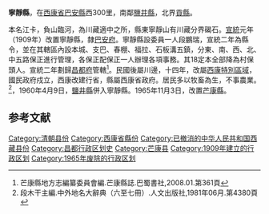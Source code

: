 '''寧靜縣'''，在[[西康省|西康省]][[巴安縣|巴安縣]]西300里，南鄰[[鹽井縣|鹽井縣]]，北界[[貢縣|貢縣]]。

本名江卡，負山臨河，為川藏適中之所，縣東寧靜山有川藏分界碣石。[[宣統|宣統]]元年（1909年）改置寧靜縣，隸[[巴安府|巴安府]]。寧靜縣設委員一人段鵬瑞，宣統二年為縣令，並在其轄區內設本城、支巴、春棚、福拉、石板溝五鎮，分東、南、西、北、中五路保正進行管理，各保正配保正一人辦理各項事務。其18定本全部降為村保頭人。宣統二年劃歸[[昌都府|昌都府]]管轄<ref>芒康縣地方志編纂委員會編.芒康縣誌.巴蜀書社,2008.01.第361頁</ref>。民國後屬川邊，十四年，改屬[[西康特別區域|西康特別區域]]，國民政府戍立，西康改建行省，縣屬西康省政府。居民多以牧畜為生，不事農業。<ref>段木干主編.中外地名大辭典（六至七冊）.人文出版社,1981年06月.第4380頁</ref>，1960年4月9日，[[鹽井縣|鹽井縣]]併入寧靜縣。1965年11月3日，改置[[芒康縣|芒康縣]]。

==参考文献==
<div class="references-small">
<references></references>
</div>

{{西藏行政区划小作品}}
{{DEFAULTSORT:N}}
[[Category:清朝县份|Category:清朝县份]]
[[Category:西康省縣份|Category:西康省縣份]]
[[Category:已撤消的中华人民共和国西藏县份|Category:已撤消的中华人民共和国西藏县份]]
[[Category:昌都行政区划史|Category:昌都行政区划史]]
[[Category:芒康县|Category:芒康县]]
[[Category:1909年建立的行政区划|Category:1909年建立的行政区划]]
[[Category:1965年废除的行政区划|Category:1965年废除的行政区划]]